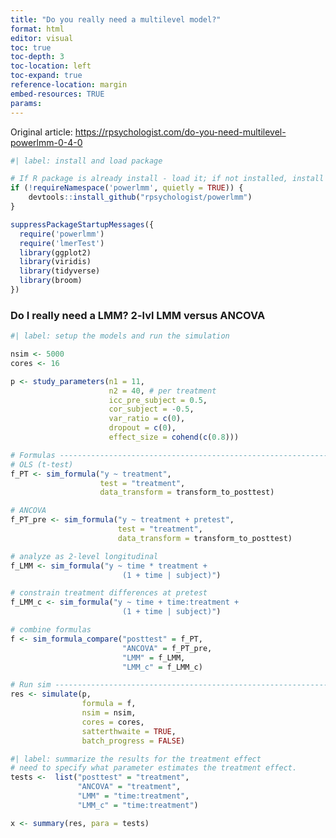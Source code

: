 ```yaml
---
title: "Do you really need a multilevel model?"
format: html
editor: visual
toc: true
toc-depth: 3
toc-location: left
toc-expand: true
reference-location: margin
embed-resources: TRUE
params:
---
```


Original article: <https://rpsychologist.com/do-you-need-multilevel-powerlmm-0-4-0>

```r
#| label: install and load package 

# If R package is already install - load it; if not installed, install it
if (!requireNamespace('powerlmm', quietly = TRUE)) {
    devtools::install_github("rpsychologist/powerlmm")
}

suppressPackageStartupMessages({
  require('powerlmm')
  require('lmerTest') 
  library(ggplot2)
  library(viridis)
  library(tidyverse)
  library(broom)
})

```

### **Do I really need a LMM? 2-lvl LMM versus ANCOVA**

```r
#| label: setup the models and run the simulation

nsim <- 5000
cores <- 16

p <- study_parameters(n1 = 11,
                      n2 = 40, # per treatment
                      icc_pre_subject = 0.5,
                      cor_subject = -0.5,
                      var_ratio = c(0),
                      dropout = c(0),
                      effect_size = cohend(c(0.8)))

# Formulas --------------------------------------------------------------------
# OLS (t-test)
f_PT <- sim_formula("y ~ treatment",
                    test = "treatment",
                    data_transform = transform_to_posttest)

# ANCOVA
f_PT_pre <- sim_formula("y ~ treatment + pretest",
                        test = "treatment",
                        data_transform = transform_to_posttest)

# analyze as 2-level longitudinal
f_LMM <- sim_formula("y ~ time * treatment +
                         (1 + time | subject)")

# constrain treatment differences at pretest
f_LMM_c <- sim_formula("y ~ time + time:treatment +
                         (1 + time | subject)")

# combine formulas
f <- sim_formula_compare("posttest" = f_PT,
                         "ANCOVA" = f_PT_pre,
                         "LMM" = f_LMM,
                         "LMM_c" = f_LMM_c)

# Run sim --------------------------------------------------------------------
res <- simulate(p,
                formula = f,
                nsim = nsim,
                cores = cores,
                satterthwaite = TRUE,
                batch_progress = FALSE)
```


```r
#| label: summarize the results for the treatment effect
# need to specify what parameter estimates the treatment effect.
tests <-  list("posttest" = "treatment",
               "ANCOVA" = "treatment",
               "LMM" = "time:treatment",
               "LMM_c" = "time:treatment")

x <- summary(res, para = tests) 
```

